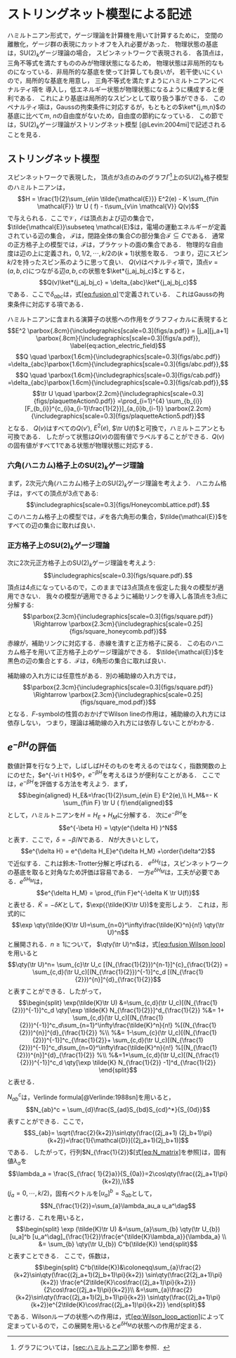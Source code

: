 # ストリングネット模型による記述 {#sec:string_network}

ハミルトニアン形式で，ゲージ理論を計算機を用いて計算するために，
空間の離散化，ゲージ群の表現にカットオフを入れ必要があった．
物理状態の基底は，$\mathrm{SU}(2)_k$ゲージ理論の場合，
スピンネットワークで表現される．
各頂点は，三角不等式を満たすもののみが物理状態になるため，
物理状態は非局所的なものになっている．非局所的な基底を使って計算しても良いが，
若干使いにくいので，局所的な基底を用意し，
三角不等式を満たすようにハミルトニアンにペナルティ項を
導入し，低エネルギー状態が物理状態になるように構成すると便利である．
これにより基底は局所的なスピンとして取り扱う事ができる．
このペナルティ項は，Gaussの拘束条件に対応するが，もともとの$\ket*{j,m,n}$の
基底に比べて$m$, $n$の自由度がないため，自由度の節約になっている．
この節では，$\mathrm{SU}(2)_k$ゲージ理論がストリングネット模型
[@Levin:2004mi]で記述されることを見る．

## ストリングネット模型

スピンネットワークで表現した，
頂点が$3$点のみのグラフ$\Gamma$[^1]上の$\mathrm{SU}(2)_k$格子模型のハミルトニアンは，
$$H = \frac{1}{2}\sum_{e\in \tilde{\mathcal{E}}} E^2(e) - K \sum_{f\in \mathcal{F}} \tr U ( f) - t\sum_{v\in \mathcal{V}} Q(v)$$
で与えられる．ここで$\mathcal{V}$，$\mathcal{E}$は頂点および辺の集合で，
$\tilde{\mathcal{E}}\subseteq \mathcal{E}$は，電場の運動エネルギーが定義されている辺の集合，
$\mathcal{F}$は，閉路全体の集合$C$の部分集合$\mathcal{F}\subseteq C$である．
通常の正方格子上の模型では，$\mathcal{F}$は，プラケットの面の集合である．
物理的な自由度は辺の上に定義され，$0,1/2,\cdots, k/2$の$(k+1)$状態を取る．
つまり，辺にスピン$k/2$を持ったスピン系のように思って良い．
$Q(v)$はペナルティ項で，頂点$v=(a,b,c)$につながる辺$a,b,c$の状態を$\ket*{j_aj_bj_c}$とすると，
$$Q(v)\ket*{j_aj_bj_c} = \delta_{abc}\ket*{j_aj_bj_c}$$
である．ここで$\delta_{abc}$は，式[\[eq:fusion q\]](#eq:fusion q){reference-type="eqref"
reference="eq:fusion q"}で定義されている．
これはGaussの拘束条件に対応する項である．

ハミルトニアンに含まれる演算子の状態への作用をグラフフィカルに表現すると
$$E^2 \parbox{.8cm}{\includegraphics[scale=0.3]{figs/a.pdf}}
  = [j_a][j_a+1] 
  \parbox{.8cm}{\includegraphics[scale=0.3]{figs/a.pdf}},
  \label{eq:action_electric_field}$$
$$Q \quad \parbox{1.6cm}{\includegraphics[scale=0.3]{figs/abc.pdf}}
  =\delta_{abc}\parbox{1.6cm}{\includegraphics[scale=0.3]{figs/abc.pdf}},$$
$$Q \quad \parbox{1.6cm}{\includegraphics[scale=0.3]{figs/cab.pdf}}
  =\delta_{abc}\parbox{1.6cm}{\includegraphics[scale=0.3]{figs/cab.pdf}},$$
$$\tr U \quad
       \parbox{2.2cm}{\includegraphics[scale=0.3]{figs/plaquetteAction0.pdf}}
       =\prod_{i=1}^{4} \sum_{b_{i}}
       [F_{b_{i}}^{c_{i}a_{i-1}\frac{1}{2}}]_{a_{i}b_{i-1}}
         \parbox{2.2cm}{\includegraphics[scale=0.3]{figs/plaquetteAction5.pdf}}$$
となる． $Q(v)$はすべての$Q(v')$, $E^2(e)$,
$\tr U(f)$と可換で，ハミルトニアンとも可換である．
したがって状態は$Q(v)$の固有値でラベルすることができる．$Q(v)$の固有値がすべて$1$である状態が物理状態に対応する．

### 六角(ハニカム)格子上の$\mathrm{SU}(2)_k$ゲージ理論

まず，$2$次元六角(ハニカム)格子上の$\mathrm{SU}(2)_k$ゲージ理論を考えよう．
ハニカム格子は，すべての頂点が$3$点である:
$$\includegraphics[scale=0.3]{figs/HoneycombLattice.pdf}.$$
このハニカム格子上の模型では，$\mathcal{F}$を各六角形の集合，$\tilde{\mathcal{E}}$をすべての辺の集合に取れば良い．

### 正方格子上の$\mathrm{SU}(2)_k$ゲージ理論

次に$2$次元正方格子上の$\mathrm{SU}(2)_k$ゲージ理論を考えよう:
$$\includegraphics[scale=0.3]{figs/square.pdf}.$$
頂点は$4$点になっているので，このままでは3点頂点を仮定した我々の模型が適用できない．
我々の模型が適用できるように補助リンクを導入し各頂点を$3$点に分解する:
$$\parbox{2.3cm}{\includegraphics[scale=0.3]{figs/square.pdf}}
  \Rightarrow
  \parbox{2.3cm}{\includegraphics[scale=0.25]{figs/square_honeycomb.pdf}}$$
赤線が，補助リンクに対応する．赤線を潰すと正方格子に戻る．
この右のハニカム格子を用いて正方格子上のゲージ理論ができる．
$\tilde{\mathcal{E}}$を黒色の辺の集合とする．$\mathcal{F}$は，6角形の集合に取れば良い．

補助線の入れ方には任意性がある．別の補助線の入れ方では，
$$\parbox{2.3cm}{\includegraphics[scale=0.3]{figs/square.pdf}}
  \Rightarrow
  \parbox{2.3cm}{\includegraphics[scale=0.25]{figs/square_mod.pdf}}$$
となる．$F$-symbolの性質のおかげでWilson
lineの作用は，補助線の入れ方には依存しない，
つまり，理論は補助線の入れ方には依存しないことがわかる．

## $e^{-\beta H}$の評価

数値計算を行なう上で，しばしば$H$そのものを考えるのではなく，指数関数の上にのせた，$e^{-\ri t H}$や，$e^{-\beta H}$を考えるほうが便利なことがある．
ここでは，$e^{-\beta H}$を評価する方法を考えよう．まず，
$$\begin{aligned}
  H_E&=\frac{1}{2}\sum_{e\in E} E^2(e),\\
  H_M&=- K \sum_{f\in F} \tr U ( f)\end{aligned}$$
として，ハミルトニアンを$H=H_E+H_M$に分解する． 次に$e^{-\beta H}$を
$$e^{-\beta H} = \qty(e^{\delta H} )^N$$
と表す．ここで，$\delta =-\beta/N$である． $N$が大きいとして，
$$e^{\delta H} = e^{\delta H_E}e^{\delta H_M}
   +\order{\delta^2}$$ で近似する．これは鈴木-Trotter分解と呼ばれる．
$e^{\delta H_E}$は，スピンネットワークの基底を取ると対角なため評価は容易である．
一方$e^{\delta H_M}$は，工夫が必要である．$e^{\delta H_M}$は，
$$e^{\delta H_M} = \prod_{f\in F}e^{-\delta K \tr U(f)}$$
と表せる．$\tilde{K}=-\delta K$として，$\exp({\tilde{K}\tr U})$を変形しよう．
これは，形式的に
$$\exp \qty(\tilde{K}\tr U)=\sum_{n=0}^\infty\frac{\tilde{K}^n}{n!}
  \qty(\tr U)^n$$ と展開される．$n\geq1$について，
$\qty(\tr U)^n$は，式[\[eq:fusion Wilson loop\]](#eq:fusion Wilson loop){reference-type="eqref"
reference="eq:fusion Wilson loop"}を用いると
$$\qty(\tr U)^n= \sum_{c}\tr U_c
  [(N_{\frac{1}{2}})^{n-1}]^{c}_{\frac{1}{2}}
  = \sum_{c,d}(\tr U_c)[(N_{\frac{1}{2}})^{-1}]^c_d
  [(N_{\frac{1}{2}})^{n}]^{d}_{\frac{1}{2}}$$
と表すことができる．したがって， $$\begin{split}
    \exp(\tilde{K}\tr U)
        &=\sum_{c,d}(\tr U_c)[(N_{\frac{1}{2}})^{-1}]^c_d \qty[\exp \tilde{K} N_{\frac{1}{2}}]^d_{\frac{1}{2}}  
    %&= 1+ \sum_{c,d}(\tr U_c)[(N_{\frac{1}{2}})^{-1}]^c_d\sum_{n=1}^\infty\frac{\tilde{K}^n}{n!}
  %[(N_{\frac{1}{2}})^{n}]^{d}_{\frac{1}{2}}
    %\\
    %&= 1-\sum_{c}(\tr U_c)[(N_{\frac{1}{2}})^{-1}]^c_{\frac{1}{2}}+ \sum_{c,d}(\tr U_c)[(N_{\frac{1}{2}})^{-1}]^c_d\sum_{n=0}^\infty\frac{\tilde{K}^n}{n!}
  %[(N_{\frac{1}{2}})^{n}]^{d}_{\frac{1}{2}}
    %\\
    %&=1+\sum_{c,d}(\tr U_c)[(N_{\frac{1}{2}})^{-1}]^c_d \qty[\exp \tilde{K} N_{\frac{1}{2}} -1]^d_{\frac{1}{2}}     
  \end{split}$$ と表せる．

$N_{ab}^c$は，Verlinde formula[@Verlinde:1988sn]を用いると，
$$N_{ab}^c = \sum_{d}\frac{S_{ad}S_{bd}S_{cd}^*}{S_{0d}}$$
表すことができる．ここで，
$$S_{ab}= \sqrt{\frac{2}{k+2}}\sin\qty(\frac{(2j_a+1) (2j_b+1)\pi}{k+2})=\frac{1}{\mathcal{D}}[(2j_a+1)(2j_b+1)]$$
である．
したがって，行列$N_{\frac{1}{2}}$\[式[\[eq:N_matrix\]](#eq:N_matrix){reference-type="eqref"
reference="eq:N_matrix"}を参照\]は，固有値$\lambda_a$を
$$\lambda_a =  \frac{S_{\frac{  1}{2}a}}{S_{0a}}=2\cos\qty(\frac{(2j_a+1)\pi}{k+2}),\\$$
($j_a=0,\cdots,k/2$)，固有ベクトルを$[u_a]^b=S_{ab}$として，
$$N_{\frac{1}{2}}=\sum_{a}\lambda_au_a u_a^\dag$$
と書ける．これを用いると， $$\begin{split}
    \exp (\tilde{K}\tr U) &=\sum_{a}\sum_{b} \qty(\tr U_{b})[u_a]^b [u_a^\dag]_{\frac{1}{2}}\frac{e^{\tilde{K}\lambda_a}}{\lambda_a} \\
    &=  \sum_{b} \qty(\tr U_{b}) C^b(\tilde{K})
  \end{split}$$ と表すことできる． ここで，係数は， $$\begin{split}
    C^b(\tilde{K})&\coloneqq\sum_{a}\frac{2}{k+2}\sin\qty(\frac{(2j_a+1)(2j_b+1)\pi}{k+2})
    \sin\qty(\frac{2(2j_a+1)\pi}{k+2})
    \frac{e^{2\tilde{K}\cos\frac{(2j_a+1)\pi}{k+2}}}{2\cos\frac{(2j_a+1)\pi}{k+2}}\\
    &=\sum_{a}\frac{2}{k+2}\sin\qty(\frac{(2j_a+1)(2j_b+1)\pi}{k+2})
    \sin\qty(\frac{(2j_a+1)\pi}{k+2})e^{2\tilde{K}\cos\frac{(2j_a+1)\pi}{k+2}}
  \end{split}$$
である．Wilsonループの状態への作用は，式[\[eq:Wilson_loop_action\]](#eq:Wilson_loop_action){reference-type="eqref"
reference="eq:Wilson_loop_action"}によって定まっているので，この展開を用いると$e^{\delta H_M}$の状態への作用が定まる．

[^1]: グラフについては，[\[sec:ハミルトニアン\]](#sec:ハミルトニアン){reference-type="ref"
    reference="sec:ハミルトニアン"}節を参照．
